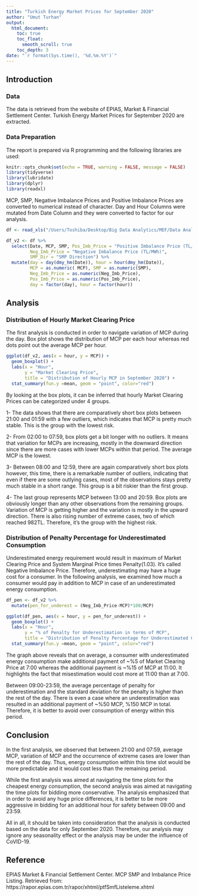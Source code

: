 ---
title: "Turkish Energy Market Prices for September 2020"
author: "Umut Turhan"
output: 
  html_document:
    toc: true
    toc_float:
      smooth_scroll: true
    toc_depth: 3
date: "`r format(Sys.time(), '%d.%m.%Y')`"
---

## Introduction



### Data

  The data is retrieved from the website of EPIAS, Market & Financial Settlement Center. Turkish Energy Market Prices for September 2020 are extracted. 

### Data Preparation

  The report is prepared via R programming and the following libraries are used:


```{r setup, message=FALSE, warning=FALSE}
knitr::opts_chunk$set(echo = TRUE, warning = FALSE, message = FALSE)
library(tidyverse)
library(lubridate)
library(dplyr)
library(readxl)
```

  MCP, SMP, Negative Imbalance Prices and Positive Imbalance Prices are converted to numerical instead of character. Day and Hour Columns were mutated from Date Column and they were converted to factor for our analysis.
```{r}
df <- read_xls("/Users/Toshiba/Desktop/Big Data Analytics/MEF/Data Analytics Essentials/ptf-smf.xls")

df_v2 <- df %>%
  select(Date, MCP, SMP, Pos_Imb_Price = "Positive Imbalance Price (TL/MWh)", 
         Neg_Imb_Price = "Negative Imbalance Price (TL/MWh)", 
         SMP_Dir = "SMP Direction") %>%
  mutate(day = day(dmy_hm(Date)), hour = hour(dmy_hm(Date)), 
         MCP = as.numeric( MCP), SMP = as.numeric(SMP), 
         Neg_Imb_Price = as.numeric(Neg_Imb_Price), 
         Pos_Imb_Price = as.numeric(Pos_Imb_Price), 
         day = factor(day), hour = factor(hour))
```

## Analysis

### Distribution of Hourly Market Clearing Price

  The first analysis is conducted in order to navigate variation of MCP during the day. Box plot shows the distribution of MCP per each hour whereas red dots point out the average MCP per hour.


```{r MCP analysis}

ggplot(df_v2, aes(x = hour, y = MCP)) + 
  geom_boxplot() + 
  labs(x = "Hour",
       y = "Market Clearing Price",
       title = "Distribution of Hourly MCP in September 2020") +
  stat_summary(fun.y =mean, geom = "point", color="red")
```

  By looking at the box plots, it can be inferred that hourly Market Clearing Prices can be categorized under 4 groups.


1- The data shows that there are comparatively short box plots between 21:00 and 01:59 with a few outliers, which indicates that MCP is pretty much stable. This is the group with the lowest risk.

2- From 02:00 to 07:59, box plots get a bit longer with no outliers. It means that variation for MCPs are increasing, mostly in the downward direction since there are more cases with lower MCPs within that period. The average MCP is the lowest.

3- Between 08:00 and 12:59, there are again comparatively short box plots however, this time, there is a remarkable number of outliers, indicating that even if there are some outlying cases, most of the observations stays pretty much stable in a short range. This group is a bit riskier than the first group.

4- The last group represents MCP between 13:00 and 20:59. Box plots are obviously longer than any other observations from the remaining groups. Variation of MCP is getting higher and the variation is mostly in the upward direction. There is also rising number of extreme cases, two of which reached 982TL. Therefore, it's the group with the highest risk.




### Distribution of Penalty Percentage for Underestimated Consumption

  Underestimated energy requirement would result in maximum of Market Clearing Price and System Marginal Price times Penalty(1.03). It's called Negative Imbalance Price. Therefore, underestimating may have a huge cost for a consumer. In the following analysis, we examined how much a consumer would pay in addition to MCP in case of an underestimated energy consumption.


```{r NIB analysis}
df_pen <- df_v2 %>%
  mutate(pen_for_underest = (Neg_Imb_Price-MCP)*100/MCP)

ggplot(df_pen, aes(x = hour, y = pen_for_underest)) + 
  geom_boxplot() + 
  labs(x = "Hour",
       y = "% of Penalty for Underestimation in terms of MCP",
       title = "Distribution of Penalty Percentage for Underestimated Consumption in September 2020") + 
  stat_summary(fun.y =mean, geom = "point", color="red")
```

  The graph above reveals that on average, a consumer with underestimated energy consumption make additional payment of ~%5 of Market Clearing Price at 7:00 whereas the additional payment is ~%15 of MCP at 11:00. It highlights the fact that misestimation would cost more at 11:00 than at 7:00. 
  
  Between 09:00-23:59, the average percentage of penalty for underestimation and the standard deviation for the penalty is higher than the rest of the day. There is even a case where an underestimation was resulted in an additional payment of ~%50 MCP, %150 MCP in total. Therefore, it is better to avoid over consumption of energy within this period.



## Conclusion
  In the first analysis, we observed that between 21:00 and 07:59, average MCP, variation of MCP and the occurrence of extreme cases are lower than the rest of the day. Thus, energy consumption within this time slot would be more predictable and it would cost less than the remaining period.

  While the first analysis was aimed at navigating the time plots for the cheapest energy consumption, the second analysis was aimed at navigating the time plots for bidding more conservative. The analysis emphasized that in order to avoid any huge price differences, it is better to be more aggressive in bidding for an additional hour for safety between 09:00 and 23:59. 

  All in all, it should be taken into consideration that the analysis is conducted based on the data for only September 2020. Therefore, our analysis may ignore any seasonality effect or the analysis may be under the influence of CoVID-19.


## Reference
EPIAS Market & Financial Settlement Center. MCP SMP and Imbalance Price Listing. Retrieved from: https://rapor.epias.com.tr/rapor/xhtml/ptfSmfListeleme.xhtml